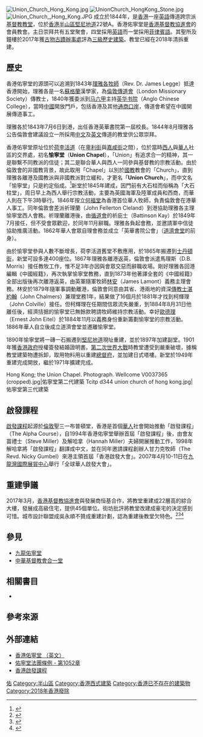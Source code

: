 [[File:Union_Church_Hong_Kong.jpg|thumb]]
[[File:UnionChurch_HongKong_Stone.jpg|thumb]]
[[File:Union_Church,_Hong_Kong.JPG|thumb]]
{{engname|香港佑寧堂|Union Church Hong Kong}}成立於1844年，是[[香港|香港]]一座[[英語|英語]]傳道跨宗派[[基督教|基督教]][[教堂|教堂]]，位於[[香港|香港]][[半山區|半山區]][[堅尼地道|堅尼地道]]22號A。香港佑寧堂是[[香港基督教協進會|香港基督教協進會]]的會員教會。主日崇拜共有五堂聚會，四堂採用[[英語|英語]]而一堂採用[[菲律賓語|菲律賓語]]。其聖所及鐘樓於2017年獲[[古物古蹟辦事處|古物古蹟辦事處]]評為[[香港三級歷史建築列表|三級歷史建築]]。教堂已經在2018年清拆重建。

== 歷史 ==
香港佑寧堂的源頭可以追溯到1843年[[理雅各|理雅各]][[牧師|牧師]]（Rev. Dr. James Legge）抵達香港開始，理雅各是一名[[蘇格蘭|蘇格蘭]]漢學家，為[[倫敦傳道會|倫敦傳道會]]（London Missionary Society）傳教士，1840年獲委派到[[马六甲|马六甲]]主持[[英华书院|英华书院]]（Anglo Chinese College），當時[[中國|中國]]開放門戶，包括香港及其他[[通商口岸|通商口岸]]，傳道會希望在中國開展傳道事工。

理雅各於1843年7月6日到港，出任香港英華書院第一屆校長。1844年8月理雅各公告倫敦會建議設立一所採用[[中文|中文]]及[[英文|英文]]傳道的教堂供公眾崇拜。

香港佑寧堂原址位於[[荷李活道|荷李活道]]（在[[卑利街|卑利街]]與[[嘉咸街|嘉咸街]]之間），位於當時[[西人|西人]]與[[華人|華人]]社區的交界處，初名'''愉寧堂'''（'''Union Chapel'''），「Union」有追求合一的精神，其一是聯繫不同教派的信徒；其二是聯合華人與西人一同參與基督教的宗教活動。由於倫敦會的非國教背景，故此取用「Chapel」以別於[[英國國教會|國教]]教會的「Church」，直到理雅各離港及國教派與非國教派對立緩和，才更名「'''Union Church'''」，而中文名「愉寧堂」只是約定俗成。<ref>{{Cite web|url=http://www.unionchurchhk.org/new-here/our-origins/|title=Our Origins|accessdate=2018-04-02|author=Union Church|date=|work=www.unionchurchhk.org|publisher=|archive-url=https://web.archive.org/web/20160816032455/http://www.unionchurchhk.org/new-here/our-origins/|archive-date=2016-08-16|dead-url=yes}}</ref>新堂於1845年建成，因門前有大石柱而俗稱為「大石柱堂」，周日早上為西人舉行宗教活動，主要為英國海軍及陸軍成員和西商，而華人則在下午3時舉行。1846年按立[[何福堂|何福堂]]為香港首位華人牧師，負責倫敦會在港華人事工。同年倫敦會差派祈理蘭（John Fellerton Cleland）到港協助理雅各主理愉寧堂西人會務。祈理蘭離港後，由[[循道宗|循道會]]的祈庇士（Battinson Kay）於1849年7月接任，但不受會眾歡迎，於同年11月辭職。理雅各負起會務，並邀請軍中信徒協助推廣活動。1862年華人會眾自理會務並成立「英華書院公會」（[[道濟會堂|道濟會堂]]的前身）。

由於愉寧堂參與人數不斷增長，荷李活道舊堂不敷應用，於1865年搬遷到[[士丹頓街|士丹頓街]]，新堂可設多達400座位。1867年理雅各離港返英，倫敦會派遣馬理斯（D.B. Morris）接任教牧工作，惟不足3年亦因與會眾交惡而辭職收場。剛好理雅各回港編輯《中國經籍》，再次執掌愉寧堂教務，直到1873年他著譯全套的《中國經籍》全部出版後再次離港返英，由英軍隨軍牧師[[林安|林安]]（James Lamont）義務主理會務。林安於1879年隨軍事調動離港，倫敦會同意由其省、港兩地的資深[[傳教士|傳教士]][[湛約翰|湛約翰]]（John Chalmers）兼理堂務1年，結果做了16個月於1881年才找到柯輝理（John Colville）接任。但柯輝理在任期間信眾流失嚴重，到1884年8月31日他離任後，經濟拮据的愉寧堂已無餘款聘請牧師維持宗教活動。幸好[[歐德理|歐德理]]（Ernest John Eitel）於1884年11月以義務身份重新籌劃愉寧堂的宗教活動。1886年華人自立後成立道濟會堂並遷離愉寧堂。

1890年愉寧堂將一磚一石搬遷到[[堅尼地道|堅尼地道]]現址重建，並於1897年加建副堂。1901年獲[[香港殖民地時期#香港政府|香港政府]]授權簽發結婚證明書。[[第二次世界大戰|第二次世界大戰]]時教堂遭受到嚴重破壞，據稱教堂建築物遭拆卸，取用物料用以重建[[香港禮賓府|總督府]]，並加建日式塔樓。新堂於1949年重建完成開放，繼於1971年擴建完成。

<gallery widths=180px>
Hong Kong; the Union Chapel. Photograph. Wellcome V0037365 (cropped).jpg|佑寧堂第二代建築
Tcitp d344 union church of hong kong.jpg|佑寧堂第三代建築
</gallery>

== 啟發課程 ==
[[啟發課程|啟發課程]]起源於[[倫敦|倫敦]]聖三一布普頓堂，香港是首個[[華人|華人]]社會開始推動「啟發課程」（The Alpha Course），自1994年香港佑寧堂舉辦首屆「啟發課程」後，由會友苗禮士（Steve Miller）及解哈拿（Hannah Miller）夫婦開展推動工作，1998年解哈拿將「啟發課程」翻譯成中文，並在同年邀請課程創辦人甘力克牧師（The Revd. Nicky Gumbel）來港主領首屆「香港啟發大會」。2007年4月10-11日在[[九龍灣|九龍灣]][[國際展貿中心|國際展貿中心]]舉行「全球華人啟發大會」。

== 重建爭議 ==
2017年3月，[[香港基督教協進會|香港基督教協進會]]與發展商恒基合作，將教堂重建成22層高的綜合大樓，發展成高級住宅，提供45個單位。街坊批評將教堂改建成豪宅的決定感到可惜。城市設計聯盟成吳永順不贊成重建計劃，認為重建後教堂欠特色。<ref>{{cite news|author1=顏寧|title=【教堂重建】佑寧堂將變豪宅　歷史研究者：屬少數戰後代表性建築|url=https://www.hk01.com/sns/articles/81518/-%E6%95%99%E5%A0%82%E9%87%8D%E5%BB%BA-%E4%BD%91%E5%AF%A7%E5%A0%82%E5%B0%87%E8%AE%8A%E8%B1%AA%E5%AE%85-%E6%AD%B7%E5%8F%B2%E7%A0%94%E7%A9%B6%E8%80%85-%E5%B1%AC%E5%B0%91%E6%95%B8%E6%88%B0%E5%BE%8C%E4%BB%A3%E8%A1%A8%E6%80%A7%E5%BB%BA%E7%AF%89?utm_content=bufferdd374&utm_medium=Social&utm_source=facebook+hk01&utm_campaign=buffer|accessdate=2017-04-03|publisher=香港01|date=2017-03-31}}{{Dead link|date=2018年6月 |bot=InternetArchiveBot |fix-attempted=no }}</ref><ref>{{Cite web|url=https://hk.news.appledaily.com/local/realtime/article/20171029/57391085|title=佑寧堂重建成豪宅逾半單位歸恆基 團體質疑違地契|accessdate=2018-04-02|work=Apple Daily 蘋果日報|archive-date=2018-04-02|archive-url=https://web.archive.org/web/20180402163343/https://hk.news.appledaily.com/local/realtime/article/20171029/57391085|dead-url=no}}</ref><ref>{{Citation|last=RTHK 香港電台|title=鏗鏘集：榮神益人|date=2018-01-21|url=https://www.youtube.com/watch?v=t8XeqEK2S_o|accessdate=2018-04-02}}</ref>

== 參見 ==
* [[九龍佑寧堂|九龍佑寧堂]]
* [[中華基督教會合一堂|中華基督教會合一堂]]

== 相關書目 ==
* {{cite book |author=黃文江 |editor=劉義章、黃文江 合編 |title=《香港社會與文化史論集》 |year=2002年 |publisher=[[香港中文大學|香港中文大學]][[聯合書院|聯合書院]] |location=香港 |language=zh-hk |isbn=962-86543-1-4 |pages=第37-56頁 |chapter=〈十九世紀香港西人群體研究：愉寧堂的演變〉 }}

== 參考來源 ==
{{reflist}}

== 外部連結 ==
{{commonscat|Union Church, Hong Kong}}
* [http://www.unionchurchhk.org/ 香港佑寧堂 （英文）]{{Wayback|url=http://www.unionchurchhk.org/ |date=20070928181746 }}
* [http://www.hklii.org/hk/legis/ch/ord/1052/index.html 佑寧堂法團條例 - 第1052章]{{Wayback|url=http://www.hklii.org/hk/legis/ch/ord/1052/index.html |date=20090519084307 }}
* [http://www.alpha.org.hk/ 香港啟發課程]{{Wayback|url=http://www.alpha.org.hk/ |date=20071002215323 }}

[[Category:香港新教教堂|佑]]
[[Category:半山區|Category:半山區]]
[[Category:香港西式建築|Category:香港西式建築]]
[[Category:香港已不存在的建築物|Category:香港已不存在的建築物]]
[[Category:2018年香港廢除|Category:2018年香港廢除]]